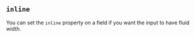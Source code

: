 
## `inline`

You can set the `inline` property on a field if you want the input to have
fluid width.

<Example
  Component={Inline}
  code={InlineSrc}
  caption="inline"
  undent={2}
  expand
/>


